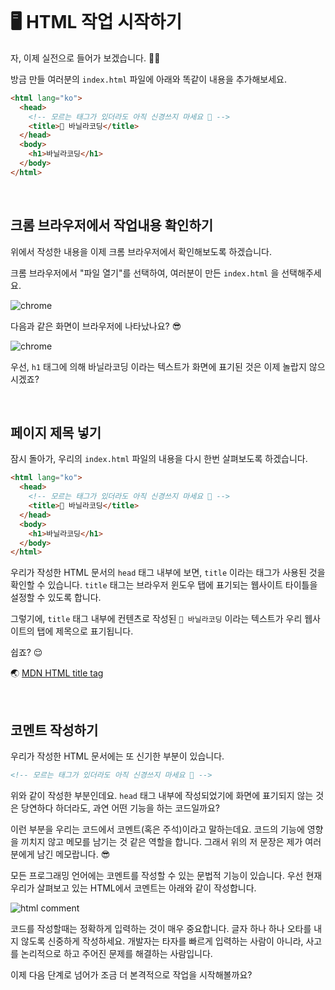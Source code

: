 <br/>

# 🖥 HTML 작업 시작하기

자, 이제 실전으로 들어가 보겠습니다. 👊🏻

방금 만들 여러분의 `index.html` 파일에 아래와 똑같이 내용을 추가해보세요.

```html copy showLineNumbers filename="index.html"
<html lang="ko">
  <head>
    <!-- 모르는 태그가 있더라도 아직 신경쓰지 마세요 🥸 -->
    <title>🔰 바닐라코딩</title>
  </head>
  <body>
    <h1>바닐라코딩</h1>
  </body>
</html>
```

<br/>

## 크롬 브라우저에서 작업내용 확인하기

위에서 작성한 내용을 이제 크롬 브라우저에서 확인해보도록 하겠습니다.

크롬 브라우저에서 "파일 열기"를 선택하여, 여러분이 만든 `index.html` 을 선택해주세요.

![chrome](/images/posts/html-intro/chrome_01.png)

다음과 같은 화면이 브라우저에 나타났나요? 😎

![chrome](/images/posts/html-intro/chrome_02.png)

우선, `h1` 태그에 의해 바닐라코딩 이라는 텍스트가 화면에 표기된 것은 이제 놀랍지 않으시겠죠?

<br/>

## 페이지 제목 넣기

잠시 돌아가, 우리의 `index.html` 파일의 내용을 다시 한번 살펴보도록 하겠습니다.

```html copy showLineNumbers filename="index.html"
<html lang="ko">
  <head>
    <!-- 모르는 태그가 있더라도 아직 신경쓰지 마세요 🥸 -->
    <title>🔰 바닐라코딩</title>
  </head>
  <body>
    <h1>바닐라코딩</h1>
  </body>
</html>
```

우리가 작성한 HTML 문서의 `head` 태그 내부에 보면, `title` 이라는 태그가 사용된 것을 확인할 수 있습니다. `title` 태그는 브라우저 윈도우 탭에 표기되는 웹사이트 타이틀을 설정할 수 있도록 합니다.

그렇기에, `title` 태그 내부에 컨텐츠로 작성된 `🔰 바닐라코딩` 이라는 텍스트가 우리 웹사이트의 탭에 제목으로 표기됩니다.

쉽죠? 😌

🌏 [MDN HTML title tag](https://developer.mozilla.org/ko/docs/Web/HTML/Element/title)

<br/>

## 코멘트 작성하기

우리가 작성한 HTML 문서에는 또 신기한 부분이 있습니다.

```html
<!-- 모르는 태그가 있더라도 아직 신경쓰지 마세요 🥸 -->
```

위와 같이 작성한 부분인데요. `head` 태그 내부에 작성되었기에 화면에 표기되지 않는 것은 당연하다 하더라도, 과연 어떤 기능을 하는 코드일까요?

이런 부분을 우리는 코드에서 코멘트(혹은 주석)이라고 말하는데요. 코드의 기능에 영향을 끼치지 않고 메모를 남기는 것 같은 역할을 합니다. 그래서 위의 저 문장은 제가 여러분에게 남긴 메모랍니다. 😎

모든 프로그래밍 언어에는 코멘트를 작성할 수 있는 문법적 기능이 있습니다. 우선 현재 우리가 살펴보고 있는 HTML에서 코멘트는 아래와 같이 작성합니다.

![html comment](/images/posts/html-intro/comment.png)

<Callout type="info" emoji="ℹ️">
  코드를 작성할때는 정확하게 입력하는 것이 매우 중요합니다. 글자 하나 하나 오타를 내지 않도록 신중하게 작성하세요.
  개발자는 타자를 빠르게 입력하는 사람이 아니라, 사고를 논리적으로 하고 주어진 문제를 해결하는 사람입니다.
</Callout>

이제 다음 단계로 넘어가 조금 더 본격적으로 작업을 시작해볼까요?